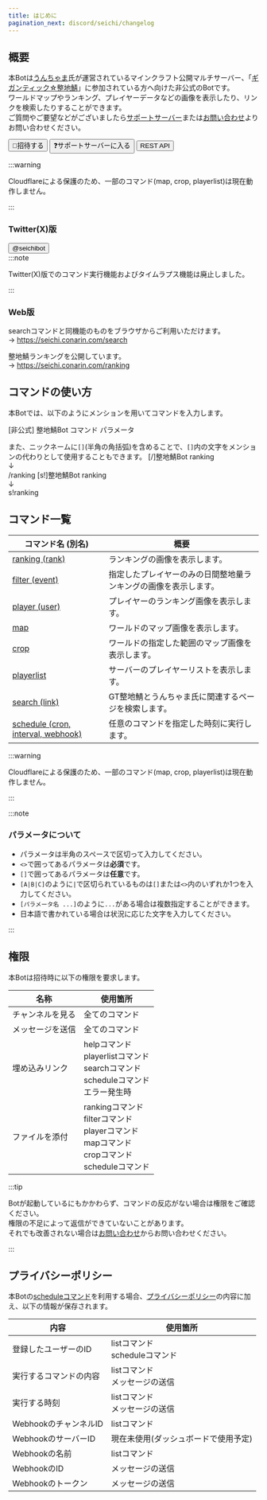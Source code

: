 ```yaml
---
title: はじめに
pagination_next: discord/seichi/changelog
---
```


## 概要
本Botは[うんちゃま](https://twitter.com/tsukkkkkun)氏が運営されているマインクラフト公開マルチサーバー、「[ギガンティック☆整地鯖](https://www.seichi.network/gigantic)」に参加されている方へ向けた非公式のBotです。  
ワールドマップやランキング、プレイヤーデータなどの画像を表示したり、リンクを検索したりすることができます。  
ご質問やご要望などがございましたら[サポートサーバー](https://redirect.conarin.com/discord/bots/seichi/support)または[お問い合わせ](../../contact.mdx)よりお問い合わせください。

<Button to='https://redirect.conarin.com/discord/bots/seichi/invite'>:robot:招待する</Button>
<Button to='https://redirect.conarin.com/discord/bots/seichi/support' style='secondary'>:question:サポートサーバーに入る</Button>
<Button to='../../api' style='secondary'>REST API</Button>

:::warning

Cloudflareによる保護のため、一部のコマンド(map, crop, playerlist)は現在動作しません。

:::

### Twitter(X)版
<Button to='https://redirect.conarin.com/discord/bots/seichi/twitter' style='blue'>@seichibot</Button>  
:::note

Twitter(X)版でのコマンド実行機能およびタイムラプス機能は廃止しました。

:::

### Web版
searchコマンドと同機能のものをブラウザからご利用いただけます。  
→ https://seichi.conarin.com/search

整地鯖ランキングを公開しています。  
→ https://seichi.conarin.com/ranking

## コマンドの使い方
本Botでは、以下のようにメンションを用いてコマンドを入力します。

<DiscordMessages>
    <DiscordMessage><DiscordMention>[非公式] 整地鯖Bot</DiscordMention> コマンド パラメータ</DiscordMessage>
</DiscordMessages>
<br/>

また、ニックネームに`[]`(半角の角括弧)を含めることで、`[]`内の文字をメンションの代わりとして使用することもできます。
<DiscordMessages>
    <DiscordMessage author="例1"><DiscordMention>[/]整地鯖Bot</DiscordMention> ranking<br/>↓<br/>/ranking</DiscordMessage>
    <DiscordMessage author="例2"><DiscordMention>[s!]整地鯖Bot</DiscordMention> ranking<br/>↓<br/>s!ranking</DiscordMessage>
</DiscordMessages>

## コマンド一覧
| コマンド名 (別名)                                                    | 概要                               |
|---------------------------------------------------------------|----------------------------------|
| [ranking (rank)](./commands/ranking.mdx)                      | ランキングの画像を表示します。                  |
| [filter (event)](./commands/filter.mdx)                       | 指定したプレイヤーのみの日間整地量ランキングの画像を表示します。 |
| [player (user)](./commands/player.mdx)                        | プレイヤーのランキング画像を表示します。             |
| [map](./commands/map.mdx)                                     | ワールドのマップ画像を表示します。                |
| [crop](./commands/crop.mdx)                                   | ワールドの指定した範囲のマップ画像を表示します。         |
| [playerlist](./commands/playerlist.mdx)                       | サーバーのプレイヤーリストを表示します。             |
| [search (link)](./commands/search.mdx)                        | GT整地鯖とうんちゃま氏に関連するページを検索します。      |
| [schedule (cron, interval, webhook)](./commands/schedule.mdx) | 任意のコマンドを指定した時刻に実行します。            |

:::warning

Cloudflareによる保護のため、一部のコマンド(map, crop, playerlist)は現在動作しません。

:::

:::note

### パラメータについて

- パラメータは半角のスペースで区切って入力してください。
- `<>`で囲ってあるパラメータは**必須**です。
- `[]`で囲ってあるパラメータは**任意**です。
- `[A|B|C]`のように`|`で区切られているものは`[]`または`<>`内のいずれか1つを入力してください。
- `[パラメータ名 ...]`のように`...`がある場合は複数指定することができます。
- 日本語で書かれている場合は状況に応じた文字を入力してください。

:::

## 権限
本Botは招待時に以下の権限を要求します。

| 名称       | 使用箇所                                                                                |
|----------|-------------------------------------------------------------------------------------|
| チャンネルを見る | 全てのコマンド                                                                             |
| メッセージを送信 | 全てのコマンド                                                                             |
| 埋め込みリンク  | helpコマンド<br/>playerlistコマンド<br/>searchコマンド<br/>scheduleコマンド<br/>エラー発生時              |
| ファイルを添付  | rankingコマンド<br/>filterコマンド<br/>playerコマンド<br/>mapコマンド<br/>cropコマンド<br/>scheduleコマンド |

:::tip

Botが起動しているにもかかわらず、コマンドの反応がない場合は権限をご確認ください。  
権限の不足によって返信ができていないことがあります。  
それでも改善されない場合は[お問い合わせ](../../contact.mdx)からお問い合わせください。

:::

## プライバシーポリシー
本Botの[scheduleコマンド](./commands/schedule.mdx)を利用する場合、[プライバシーポリシー](../../privacy.mdx)の内容に加え、以下の情報が保存されます。

| 内容              | 使用箇所                      |
|-----------------|---------------------------|
| 登録したユーザーのID     | listコマンド<br/>scheduleコマンド |
| 実行するコマンドの内容     | listコマンド<br/>メッセージの送信     |
| 実行する時刻          | listコマンド<br/>メッセージの送信     |
| WebhookのチャンネルID | listコマンド                  |
| WebhookのサーバーID	 | 現在未使用(ダッシュボードで使用予定)       |
| Webhookの名前	     | listコマンド                  |
| WebhookのID      | メッセージの送信                  |
| Webhookのトークン    | メッセージの送信                  |
